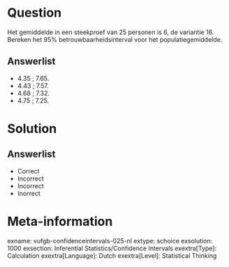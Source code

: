 Question
========
  
Het gemiddelde in een steekproef van 25 personen is 6, de variantie 16. Bereken het 95% betrouwbaarheidsinterval voor het populatiegemiddelde.

  
Answerlist
----------
* 4.35 ; 7.65.
* 4.43 ; 7.57.
* 4.68 ; 7.32.
* 4.75 ; 7.25.

Solution
========

Answerlist
----------
* Correct
* Incorrect
* Incorrect
* Inorrect

Meta-information
================
exname: vufgb-confidenceintervals-025-nl
extype: schoice
exsolution: 1000
exsection: Inferential Statistics/Confidence Intervals
exextra[Type]: Calculation
exextra[Language]: Dutch
exextra[Level]: Statistical Thinking
